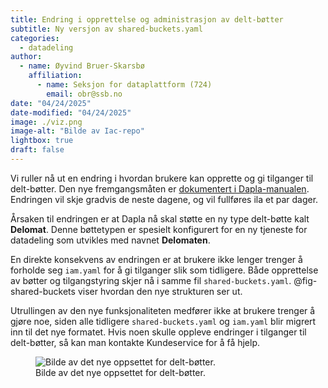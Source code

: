 ```yaml
---
title: Endring i opprettelse og administrasjon av delt-bøtter
subtitle: Ny versjon av shared-buckets.yaml
categories:
  - datadeling
author:
  - name: Øyvind Bruer-Skarsbø
    affiliation: 
      - name: Seksjon for dataplattform (724)
        email: obr@ssb.no
date: "04/24/2025"
date-modified: "04/24/2025"
image: ./viz.png
image-alt: "Bilde av Iac-repo"
lightbox: true
draft: false
---
```


Vi ruller nå ut en endring i hvordan brukere kan opprette og gi tilganger til delt-bøtter. Den nye fremgangsmåten er [dokumentert i Dapla-manualen](https://manual.dapla.ssb.no/statistikkere/deling-av-data.html). Endringen vil skje gradvis de neste dagene, og vil fullføres ila et par dager. 

Årsaken til endringen er at Dapla nå skal støtte en ny type delt-bøtte kalt **Delomat**. Denne bøttetypen er spesielt konfigurert for en ny tjeneste for datadeling som utvikles med navnet **Delomaten**. 

En direkte konsekvens av endringen er at brukere ikke lenger trenger å forholde seg `iam.yaml` for å gi tilganger slik som tidligere. Både opprettelse av bøtter og tilgangstyring skjer nå i samme fil `shared-buckets.yaml`. @fig-shared-buckets viser hvordan den nye strukturen ser ut. 

Utrullingen av den nye funksjonaliteten medfører ikke at brukere trenger å gjøre noe, siden alle tidligere `shared-buckets.yaml` og `iam.yaml` blir migrert inn til det nye formatet. Hvis noen skulle oppleve endringer i tilganger til delt-bøtter, så kan man kontakte Kundeservice for å få hjelp. 

![Bilde av det nye oppsettet for delt-bøtter.](./viz.png){fig-alt="Bilde av shared-buckets.yaml" #fig-shared-buckets}



